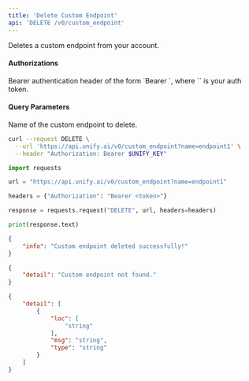 ```yaml
---
title: 'Delete Custom Endpoint'
api: 'DELETE /v0/custom_endpoint'
---
```

Deletes a custom endpoint from your account.

#### Authorizations

<ParamField header="Authorization" type="string" required="true">
  Bearer authentication header of the form `Bearer <token>`, where `<token>` is your auth token.
</ParamField>

#### Query Parameters

<ParamField query="name" type="string" required="true">
Name of the custom endpoint to delete.
</ParamField>

<RequestExample>

```bash cURL
curl --request DELETE \
  --url 'https://api.unify.ai/v0/custom_endpoint?name=endpoint1' \
  --header "Authorization: Bearer $UNIFY_KEY"
```

```python Python
import requests

url = "https://api.unify.ai/v0/custom_endpoint?name=endpoint1"

headers = {"Authorization": "Bearer <token>"}

response = requests.request("DELETE", url, headers=headers)

print(response.text)
```

</RequestExample>
<ResponseExample>

```json 200
{
    "info": "Custom endpoint deleted successfully!"
}
```

```json 404
{
    "detail": "Custom endpoint not found."
}
```

```json 422
{
    "detail": [
        {
            "loc": [
                "string"
            ],
            "msg": "string",
            "type": "string"
        }
    ]
}
```

</ResponseExample>
